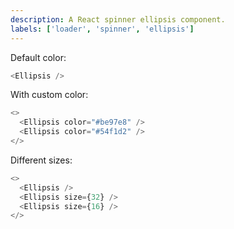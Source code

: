```yaml
---
description: A React spinner ellipsis component.
labels: ['loader', 'spinner', 'ellipsis']
---
```



Default color:

```js live
<Ellipsis />
```

With custom color:

```js live
<>
  <Ellipsis color="#be97e8" />
  <Ellipsis color="#54f1d2" />
</>
```

Different sizes:

```js live
<>
  <Ellipsis />
  <Ellipsis size={32} />
  <Ellipsis size={16} />
</>
```
